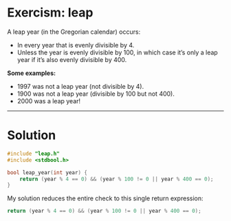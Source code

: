 # Exercism: leap

A leap year (in the Gregorian calendar) occurs:

- In every year that is evenly divisible by 4.  
- Unless the year is evenly divisible by 100, in which case it’s only a leap year if it’s also evenly divisible by 400.

**Some examples:**
- 1997 was not a leap year (not divisible by 4).  
- 1900 was not a leap year (divisible by 100 but not 400).  
- 2000 was a leap year!  

---

# Solution

```c
#include "leap.h"
#include <stdbool.h>

bool leap_year(int year) {
    return (year % 4 == 0) && (year % 100 != 0 || year % 400 == 0);
}
```

My solution reduces the entire check to this single return expression:

```c
return (year % 4 == 0) && (year % 100 != 0 || year % 400 == 0);
```


